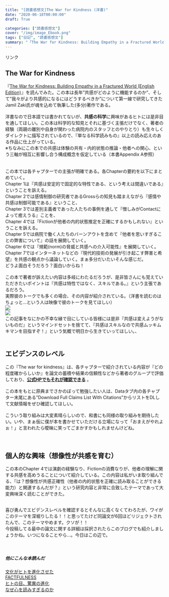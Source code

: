 ```yaml
---
title: "[読書感想文]The War for Kindness (洋書)"
date: "2020-06-18T00:00:00"
draft: True

categories: ["読書感想文"]
cover: "/img/image_Ebook.png"
tags: ["日記", "読書感想文"]
summary: "「The War for Kindness: Building Empathy in a Fractured World」を読みました"
---
```


<!-- START MoshimoAffiliateEasyLink -->
<script type="text/javascript">
(function(b,c,f,g,a,d,e){b.MoshimoAffiliateObject=a;
b[a]=b[a]||function(){arguments.currentScript=c.currentScript
||c.scripts[c.scripts.length-2];(b[a].q=b[a].q||[]).push(arguments)};
c.getElementById(a)||(d=c.createElement(f),d.src=g,
d.id=a,e=c.getElementsByTagName("body")[0],e.appendChild(d))})
(window,document,"script","//dn.msmstatic.com/site/cardlink/bundle.js","msmaflink");
msmaflink({"n":"The War for Kindness: Building Empathy in a Fractured World (English Edition)","b":"","t":"","d":"https:\/\/m.media-amazon.com","c_p":"","p":["\/images\/I\/516l2gjCsyL.jpg"],"u":{"u":"https:\/\/www.amazon.co.jp\/dp\/B07K23G92Y","t":"amazon","r_v":""},"aid":{"amazon":"1842760","rakuten":"1824263","yahoo":"1845435"},"eid":"esMiF","s":"s"});
</script>
<div id="msmaflink-esMiF">リンク</div>
<!-- MoshimoAffiliateEasyLink END -->
  
## The War for Kindness
  『<a target="_blank" href="//af.moshimo.com/af/c/click?a_id=1842760&amp;p_id=170&amp;pc_id=185&amp;pl_id=4062&amp;url=https%3A%2F%2Fwww.amazon.co.jp%2Fdp%2FB07K23G92Y" rel="nofollow">The War for Kindness: Building Empathy in a Fractured World (English Edition)</a><img src="//i.moshimo.com/af/i/impression?a_id=1842760&amp;p_id=170&amp;pc_id=185&amp;pl_id=4062" alt="" width="1" height="1" style="border: 0px;" />』を読んでみた。この本は長年”共感がどのように機能するのか”、そして”我々がより共感的になるにはどうするべきか”について第一線で研究してきたJamil Zaki氏が魂を込めて執筆した(多分)著作である。<br>
  <br>
  洋書なので日本語では書かれてないが、**共感の科学**に興味があるヒトには是非目を通してほしい。この本は科学的な知見とそれに基づく主張だけでなく、著者の経験（両親の離別や自身が関わった病院内のスタッフとのやりとり）も生々しくダイレクトに描写されているので、『単なる科学読みもの』以上の読み応えのある作品に仕上がっている。
  <br>
  ※ちなみにこの本での共感は体験の共有・内的状態の推論・他者への関心、という三軸が相互に影響し合う構成概念を仮定している（本書Appendix A参照）<br>
  <br>
  <br>
  この本では各チャプターでの主張が明確である。各Chapterの要約を以下にまとめていく。<br>
  Chapter 1は『共感は安定的で固定的な特性である、という考えは間違いである』ということを訴える。<br>
  Chapter 2では感情制御の研究者であるGrossらの知見も踏まえながら『感情や共感は制御可能である』ということ、<br>
  Chapter 3では差別主義者であった人たちの事例を通して『憎しみがContactによって癒えうる』ことを、<br>
  Chapter 4では『Fictionが他者の内的状態推定を正確にするかもしれない』ということを訴える。<br>
  Chapter 5では病院で働く人たちのバーンアウトを含めて『他者を思いすぎることの弊害について』の話を展開していく。<br>
  Chapter 6では『規範(norm)の脅威と共感への介入可能性』を展開していく。<br>
  Chapter 7ではインターネットなどの『現代的技術の発展が引き起こす弊害と希望』を共感の観点から議論していく。まぁ多分だいたいそんな感じだ。<br>
  どうよ面白そうだろう？面白いからね！<br>
  <br>
  この本で著者が訴えたい内容は多岐にわたるだろうが、是非皆さんにも覚えていただきたいポイントは『共感は特性ではなく、スキルである。』という主張であるだろう。<br>
  実際彼のトークでも多くの場合、その内容が紹介されている。（洋書を読むのはちょっと…という人は映像で彼のトークを見てほしい）<br>
  [![](https://img.youtube.com/vi/nQwlAWG4ZkI/0.jpg)](https://www.youtube.com/watch?v=nQwlAWG4ZkI)<br>
  [![](https://img.youtube.com/vi/-DspKSYxYDM/0.jpg)](https://www.youtube.com/watch?v=-DspKSYxYDM)<br>
  この記事をなにかの不幸な縁で目にしている皆様には是非『共感は変えようがないものだ』というマインドセットを捨てて、『共感はスキルなので共感ムッキムキマンを目指すぞ！』という気概で明日から生きていってほしい。、<br>
  <br>
  
## エビデンスのレベル
  
  この『The war for kindness』は、各チャプターで紹介されている内容が『どの程度確からしいか』を論文の蓄積や結果の信頼性などから著者のグループで評価しており、**[公式HPでもそれが確認できる](https://www.warforkindness.com/)** 。<br><br>
  この本をもとに原典までさかのぼって勉強したい人は、Dataタブ内の各チャプター末尾にある”Download Full Claims List With Citations”からリストをDLして文献情報をぜひ確認してほしい。<br><br>
こういう取り組みは大変素晴らしいので、和書にも同様の取り組みを期待したい。いや、まぁ仮に僕が本を書かせていただける立場になって「おまえがやれよぉ！」と言われたら曖昧に笑ってごまかすかもしれませんけどね。<br>
<br>
<br>
  
## 個人的な興味（想像性が共感を育む）
  
  この本のChapter 4では演劇の経験なり、Fictionの消費なりが、他者の理解に関する共感を高めうることについて紹介している。この内容は私がいま取り組んでる、『は？想像性が共感正確性（他者の内的状態を正確に読み取ることができる能力）と関連するんだが？』という研究内容と非常に合致したテーマであって大変興味深く読むことができた。<br><br>
  
  喜び勇んでエビデンスレベルを確認するとそんなに高くなくてわろたが、ワイがこのテーマを深堀りしたる！！と思ってたけど同論文が6回ほどリジェクトされたんで、このテーマやめます。クソが！！<br>
  今投稿してる最中の論文に関する詳細は採択されたらこのブログでも紹介しましょうかね。いつになることやら…。今日はこの辺で。
<br><br><br>

##### 他にこんな本読んだ
 [文化がヒトを進化させた](https://susishushi.github.io/my_blog/post/cul_evo/)
  <br>
[FACTFULNESS](https://susishushi.github.io/my_blog/post/factful/)<br>
[ヒトの目、驚異の進化](https://susishushi.github.io/my_blog/post/visual_revo/)
<br>
[なぜ心を読みすぎるのか](https://susishushi.github.io/my_blog/post/kokoro/)